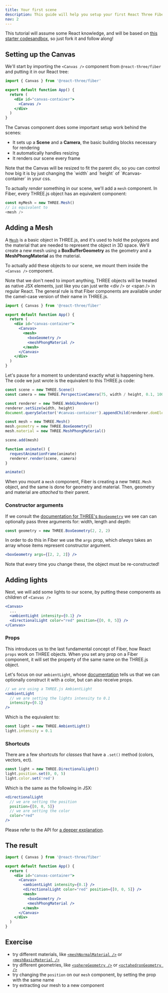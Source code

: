 ```yaml
---
title: Your first scene
description: This guide will help you setup your first React Three Fiber scene and introduce you to its core concepts.
nav: 2
---
```


This tutorial will assume some React knowledge, and will be based on [this starter codesandbox](), so just fork it and follow along!

## Setting up the Canvas

We'll start by importing the `<Canvas />` component from `@react-three/fiber` and putting it in our React tree:

```jsx
import { Canvas } from '@react-three/fiber'

export default function App() {
  return (
    <div id="canvas-container">
      <Canvas />
    </div>
  )
}
```

The Canvas component does some important setup work behind the scenes:

- It sets up a **Scene** and a **Camera**, the basic building blocks necessary for rendering
- It automatically handles resizing
- It renders our scene every frame

<Hint>
  Note that the Canvas will be resized to fit the parent div, so you can control how big it is by
  just changing the `width` and `height` of `#canvas-container` in your css.
</Hint>

To actually _render_ something in our scene, we'll add a `mesh` component. In Fiber, every THREE.js object has an equivalent component:

```js
const myMesh = new THREE.Mesh()
// is equivalent to
<mesh />
```

## Adding a Mesh

A [`Mesh`](https://threejs.org/docs/#api/en/objects/Mesh) is a basic object in THREE.js, and it's used to hold the polygons and the material that are needed to represent the object in 3D space.
We'll create a new mesh using a **BoxBufferGeometry** as the geometry and a **MeshPhongMaterial** as the material.

To actually add these objects to our scene, we mount them inside the `<Canvas />` component.

<Hint>
  Note that we don't need to import anything, THREE objects will be treated as native JSX elements,
  just like you can just write &lt;div /&gt; or &lt;span /&gt; in regular React. The general rule is
  that Fiber components are available under the camel-case version of their name in THREE.js.
</Hint>

```jsx
import { Canvas } from '@react-three/fiber'

export default function App() {
  return (
    <div id="canvas-container">
      <Canvas>
        <mesh>
          <boxGeometry />
          <meshPhongMaterial />
        </mesh>
      </Canvas>
    </div>
  )
}
```

Let's pause for a moment to understand exactly what is happening here. The code we just wrote is the equivalent to this THREE.js code:

```jsx
const scene = new THREE.Scene()
const camera = new THREE.PerspectiveCamera(75, width / height, 0.1, 1000)

const renderer = new THREE.WebGLRenderer()
renderer.setSize(width, height)
document.querySelector('#canvas-container').appendChild(renderer.domElement)

const mesh = new THREE.Mesh()
mesh.geometry = new THREE.BoxGeometry()
mesh.material = new THREE.MeshPhongMaterial()

scene.add(mesh)

function animate() {
  requestAnimationFrame(animate)
  renderer.render(scene, camera)
}

animate()
```

When you mount a `mesh` component, Fiber is creating a new `THREE.Mesh` object, and the same is done for geometry and material.
Then, geometry and material are _attached_ to their parent.

### Constructor arguments

If we consult the [documentation for THREE's `BoxGeometry`](https://threejs.org/docs/#api/en/geometries/BoxGeometry) we see can can optionally pass three arguments for: width, length and depth:

```js
const geometry = new THREE.BoxGeometry(2, 2, 2)
```

In order to do this in Fiber we use the `args` prop, which _always_ takes an array whose items represent constructor argument.

```jsx
<boxGeometry args={[2, 2, 2]} />
```

<Hint>Note that every time you change these, the object must be re-constructed!</Hint>

## Adding lights

Next, we will add some lights to our scene, by putting these components as children of `<Canvas />`

```jsx
<Canvas>
  ...
  <ambientLight intensity={0.1} />
  <directionalLight color="red" position={[0, 0, 5]} />
</Canvas>
```

### Props

This introduces us to the last fundamental concept of Fiber, how React `props` work on THREE objects. When you set any prop on a Fiber component, it will set the property of the same name on the THREE.js object.

Let's focus on our `ambientLight`, whose [documentation](https://threejs.org/docs/#api/en/lights/AmbientLight) tells us that we can optionally construct it with a color, but can also receive props.

```jsx
// we are using a THREE.js AmbientLight
<ambientLight
  // we are setting the lights intensity to 0.1
  intensity={0.1}
/>
```

Which is the equivalent to:

```jsx
const light = new THREE.AmbientLight()
light.intensity = 0.1
```

### Shortcuts

There are a few shortcuts for _classes_ that have a `.set()` method (colors, vectors, ect).

```jsx
const light = new THREE.DirectionalLight()
light.position.set(0, 0, 5)
light.color.set('red')
```

Which is the same as the following in JSX:

```jsx
<directionalLight
  // we are setting the position
  position={[0, 0, 5]}
  // we are setting the color
  color="red"
/>
```

Please refer to the API for [a deeper explanation](/react-three-fiber/API/objects).

## The result

```jsx
import { Canvas } from '@react-three/fiber'

export default function App() {
  return (
    <div id="canvas-container">
      <Canvas>
        <ambientLight intensity={0.1} />
        <directionalLight color="red" position={[0, 0, 5]} />
        <mesh>
          <boxGeometry />
          <meshPhongMaterial />
        </mesh>
      </Canvas>
    </div>
  )
}
```

<Codesandbox id="12q81" />

## Exercise

- try different materials, like [`<meshNormalMaterial />`](https://threejs.org/docs/#api/en/materials/MeshNormalMaterial) or [`<meshBasicMaterial />`](https://threejs.org/docs/#api/en/materials/MeshBasicMaterial)
- try different geometries, like [`<sphereGeometry />`](https://threejs.org/docs/#api/en/geometries/SphereGeometry) or [`<octahedronGeometry />`](https://threejs.org/docs/#api/en/geometries/OctahedronGeometry)
- try changing the `position` on our `mesh` component, by setting the prop with the same name
- try extracting our mesh to a new component

<!--
Every scene starts with the `<Canvas />` component, which we can import from `react-three-fiber`:


In the example above, we can start getting familiar with some of the **basic concepts** of React Three Fiber:

1. We set a **camera** prop for the `<Canvas />` component. This is the initial position of Fiber's default **PerspectiveCamera** - which would otherwise be at `[0, 0, 5]`

2. We added a `<color />` component with `args` and `attach` props. This means that a new `THREE.Color` object will be created and set as the `background` property of the main `scene`.

```jsx
const color = new THREE.Color('black') // args is the arguments array, passed to the constructor
scene.background = color // set the property on a three.js object parent[attach] = object
```

3. We added a `<mesh />` component with a `<boxGeometry />` child. Any component with `geometry` or `material` in its name, will automatically attach to the corresponding property of its parent:

```js
const myMesh = new THREE.Mesh() // <mesh />
const myGeometry = new THREE.BoxGeometry() // <boxGeometry />

myMesh.geometry = myGeometry // set the `geometry` property on our mesh
```

The `Canvas` will fill its parent element (try changing the width and height of `.App` in
`src/styles.css`)

**React Three Fiber can render any object from three.js**, using these simple rules:

- components will be camel-case, so `THREE.Mesh` will be `<mesh />` and `THREE.BoxGeometry` will be `<boxGeometry />`
- constructor arguments will be passed via the `args` prop, so `new THREE.Color("red")` will become `<color args={["red"]} />`

This gives you an initial idea of how React Three Fiber will work, but let's dive deeper!

## Meshes, Geometries and Materials

In the previous example, we created a `<mesh />` component with a `<boxGeometry />` child.

This is equivalent to creating those objects in three.js, putting them together and adding them to the scene:

```js
const mesh = new THREE.Mesh()
const geometry = new THREE.BoxGeometry()

mesh.geometry = geometry
scene.add(mesh)
```

We can add materials in the same way, let's say we want to use [`THREE.MeshNormalMaterial`](), we will have to use a camel-case version of the name, in this case `<meshPhysicalMaterial />`:

<Codesandbox id="cvxpd" />

**Exercise:**

- try different materials, like [`<meshPhongMaterial />`](https://threejs.org/docs/#api/en/materials/MeshPhongMaterial) or [`<meshBasicMaterial />`](https://threejs.org/docs/#api/en/materials/MeshBasicMaterial)
- try different geometries, like [`<sphereGeometry />`](https://threejs.org/docs/#api/en/geometries/SphereGeometry) or [`<octahedronGeometry />`](https://threejs.org/docs/#api/en/geometries/OctahedronGeometry)

## Loading Textures

We will now add a simple [`texture`](https://threejs.org/docs/index.html#api/en/textures/Texture) to our box, to make it look less boring!

This example will introduce you to the concept of three's **Loaders**, Fiber's [**useLoader**](/api/useloader) hook and a sprinkle of React's **Suspense**.

<Codesandbox id="xxrlt" />

Let's take a closer look:

- we moved our box _mesh_ to its own component, since **React Three Fiber Hooks** can only be used inside `<Canvas />` children.
- we imported the `useLoader` hook from Fiber.
  _useLoader_ expects at least two arguments, the first being a three.js `Loader` constructor, and the second being the url of the resource you want to load
  ```jsx
  useLoader(THREE.TextureLoader, url)
  ```
- we wrapped our `<MyBox />` component with a React Suspense block.

  ```jsx
  <React.Suspense fallback={null}>
    <MyBox />
  </React.Suspense>
  ```

  By doing this, we tell React that our component should not be rendered until our texture is finished loading, and that instead we want to render whatever element is passed to `fallback`.
  We will be just using `null` for now, but we will build something nicer later!

  <Callout>
    React Suspense is a big topic, we will get back to it later, but if you want to learn more, you
    should read this page.
  </Callout>

- Finally, we assign our newly loaded texture to the `map` property of `MeshBasicMaterial`

**Exercise:**

- try scaling the texture and changing its wrapping modes:

```jsx
// texture is scaled down to repeat twice
myTexture.repeat.set(2, 2)
// texture will now repeat both horizontally and vertically
myTexture.wrapS = myTexture.wrapT = THREE.RepeatWrapping
```

You can just add these lines right after assigning `myTexture` (line 10).

We can also simplify our texture loading by using drei's
[`useTexture`](https://github.com/pmndrs/drei#usetexture)

## Loading 3D Models

Boxes are boring, we all know that. Let's load a `gltf` file, and get introduced to the React Three Fiber ecosystem:

We will add a new dependency to our project, [`@react-three/drei`](https://github.com/pmndrs/drei).
Drei is a collection of useful helpers and abstractions for Fiber, and we will use a few of its components to improve our example.

<Codesandbox id="kmdi5" />

- we put our files in `public/model`, so that our resource will be served by the web server
- we load our model with drei's [`useGLTF`](https://github.com/pmndrs/drei#usetexture). Here's what's happening, in detail:
  - Suspense is triggered by `useGLTF`, so our component will not render until it's done loading
  - The `.gltf` file is fetched
  - All the related files (binaries and images) are fetched
  - Suspense is resolved and our component can now finally render
- we destructure nodes (the model's objects) and materials and assign them to a mesh's geometry and material

BONUS: we can add [OrbitControls](https://threejs.org/docs/index.html#examples/en/controls/OrbitControls)
by using drei's `<OrbitControls />` component - try dragging and scrolling in the scene

Phew, that's a lot to unpack. We will make this process easier later, when we'll introduce the [**gltfjsx**](https://github.com/pmndrs/gltfjsx) utility.

**Exercise:**

- try console logging the result of `useGLTF`, to see just what's returned from the hook
- try to load a `.glb` file - you can find some free-to-use files here https://github.com/KhronosGroup/glTF-Sample-Models/

## Moving to components

We will now refactor our previous example to better use React's strong suite, components!

<Codesandbox id="wudry" />

In the example, we created a new `MyBox` component that will render a new `mesh`, and we reuse it twice, with different `position` and `color` props. -->
